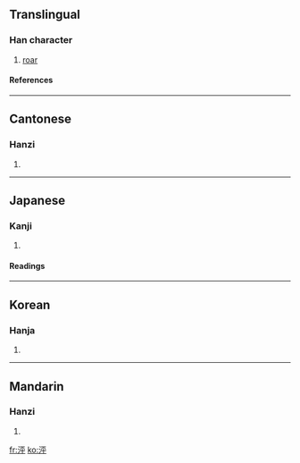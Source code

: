 {{see|洴}}

==Translingual==
===Han character===
{{Han char|rn=85|rad=水|as=05|sn=8|four=3024<sub>7</sub>|canj=水一火十 (EMFJ)}}
# [[roar]]
====References====
{{Han ref|kx=0616.190|dkj=17296|dj=1011.020|hdz=31583.030|uh=6CD9|ud=27865|bh=CCF2|bd=52466}}

----
==Cantonese==
===Hanzi===
{{yue-hanzi|jyut=|y=ping4}}
# {{defn|Cantonese}}

----
==Japanese==
===Kanji===
{{ja-kanji|grade=|rs=水05}}
# {{defn|Japanese}} 
====Readings====
{{ja-readings|on=[[ほう]] (hō), [[へい]] (hei), [[びょう]] (byō)|kun=}}

----
==Korean==
===Hanja===
{{ko-hanja|hangeul=평|eumhun=|rv=pyeong|mr=p'yŏng|y=pheyng}}
# {{defn|Korean}}

----
==Mandarin==
===Hanzi===
{{cmn-hanzi|pin=[[píng]] (ping2)|wg=p'ing<sup>2</sup>}}
# {{defn|Mandarin}}

[[fr:泙]]
[[ko:泙]]